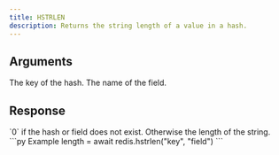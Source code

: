 ```yaml
---
title: HSTRLEN
description: Returns the string length of a value in a hash.
---
```


## Arguments

<ParamField body="key" type="string" required>
  The key of the hash.
</ParamField>

<ParamField body="field" type="string" required>
  The name of the field.
</ParamField>



## Response

<ResponseField type="integer" required>
  `0` if the hash or field does not exist. Otherwise the length of the string.
</ResponseField>

<RequestExample>
```py Example
length = await redis.hstrlen("key", "field")
```
</RequestExample>
